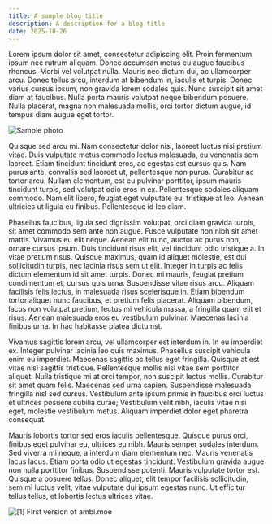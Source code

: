 ```yaml
---
title: A sample blog title
description: A description for a blog title
date: 2025-10-26
---
```


<SimpleCircle />

Lorem ipsum dolor sit amet, consectetur adipiscing elit. Proin fermentum ipsum nec rutrum aliquam. Donec accumsan metus eu augue faucibus rhoncus. Morbi vel volutpat nulla. Mauris nec dictum dui, ac ullamcorper arcu. Donec tellus arcu, interdum at bibendum in, iaculis et turpis. Donec varius cursus ipsum, non gravida lorem sodales quis. Nunc suscipit sit amet diam at faucibus. Nulla porta mauris volutpat neque bibendum posuere. Nulla placerat, magna non malesuada mollis, orci tortor dictum augue, id tempus diam augue eget tortor.

![Sample photo](https://picsum.photos/200/300 "Sample photo")

Quisque sed arcu mi. Nam consectetur dolor nisi, laoreet luctus nisi pretium vitae. Duis vulputate metus commodo lectus malesuada, eu venenatis sem laoreet. Etiam tincidunt tincidunt eros, ac egestas est cursus quis. Nam purus ante, convallis sed laoreet ut, pellentesque non purus. Curabitur ac tortor arcu. Nullam elementum, est eu pulvinar porttitor, ipsum mauris tincidunt turpis, sed volutpat odio eros in ex. Pellentesque sodales aliquam commodo. Nam elit libero, feugiat eget vulputate eu, tristique at leo. Aenean ultricies ut ligula eu finibus. Pellentesque id leo diam.

Phasellus faucibus, ligula sed dignissim volutpat, orci diam gravida turpis, sit amet commodo sem ante non augue. Fusce vulputate non nibh sit amet mattis. Vivamus eu elit neque. Aenean elit nunc, auctor ac purus non, ornare cursus ipsum. Duis tincidunt risus elit, vel tincidunt odio tristique a. In vitae pretium risus. Quisque maximus, quam id aliquet molestie, est dui sollicitudin turpis, nec lacinia risus sem ut elit. Integer in turpis ac felis dictum elementum id sit amet turpis. Donec mi mauris, feugiat pretium condimentum et, cursus quis urna. Suspendisse vitae risus arcu. Aliquam facilisis felis lectus, in malesuada risus scelerisque in. Etiam bibendum tortor aliquet nunc faucibus, et pretium felis placerat. Aliquam bibendum, lacus non volutpat pretium, lectus mi vehicula massa, a fringilla quam elit et risus. Aenean malesuada eros eu vestibulum pulvinar. Maecenas lacinia finibus urna. In hac habitasse platea dictumst.

Vivamus sagittis lorem arcu, vel ullamcorper est interdum in. In eu imperdiet ex. Integer pulvinar lacinia leo quis maximus. Phasellus suscipit vehicula enim eu imperdiet. Maecenas sagittis ac tellus eget fringilla. Quisque at est vitae nisi sagittis tristique. Pellentesque mollis nisl vitae sem porttitor aliquet. Nulla tristique mi at orci tempor, non suscipit lectus mollis. Curabitur sit amet quam felis. Maecenas sed urna sapien. Suspendisse malesuada fringilla nisl sed cursus. Vestibulum ante ipsum primis in faucibus orci luctus et ultrices posuere cubilia curae; Vestibulum velit nibh, iaculis vitae nisi eget, molestie vestibulum metus. Aliquam imperdiet dolor eget pharetra consequat.

Mauris lobortis tortor sed eros iaculis pellentesque. Quisque purus orci, finibus eget pulvinar eu, ultrices eu nibh. Mauris semper sodales interdum. Sed viverra mi neque, a interdum diam elementum nec. Mauris venenatis lacus lacus. Etiam porta odio ut egestas tincidunt. Vestibulum gravida augue non nulla porttitor finibus. Suspendisse potenti. Mauris vulputate tortor est. Quisque a posuere tellus. Donec aliquet, elit tempor facilisis sollicitudin, sem mi luctus velit, vitae vulputate dui ipsum egestas nunc. Ut efficitur tellus tellus, et lobortis lectus ultrices vitae.

![[1] First version of ambi.moe](https://utfs.io/f/XKFMxeu19mOCPrBrYtJs8HUEfRhNaSdyIJmz73FQ2OGo9CgV "[1] First version of ambi.moe")